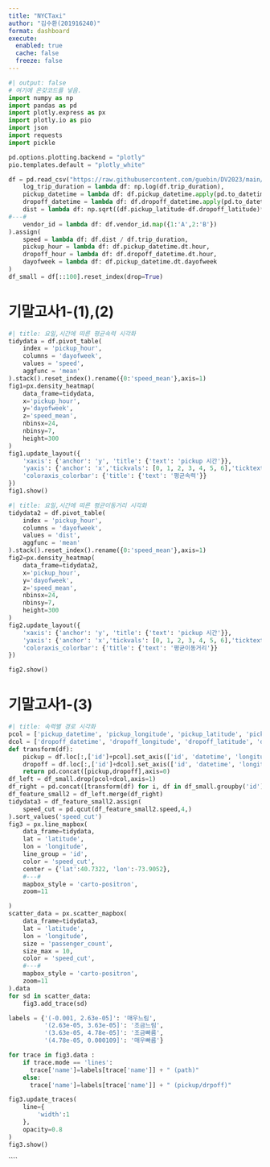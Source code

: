 ```yaml
---
title: "NYCTaxi"
author: "김수환(201916240)"
format: dashboard
execute:
  enabled: true
  cache: false
  freeze: false
---
```


```python
#| output: false
# 여기에 온갖코드를 넣음.
import numpy as np
import pandas as pd
import plotly.express as px
import plotly.io as pio
import json
import requests
import pickle

pd.options.plotting.backend = "plotly"
pio.templates.default = "plotly_white"

df = pd.read_csv("https://raw.githubusercontent.com/guebin/DV2023/main/posts/NYCTaxi.csv").assign(
    log_trip_duration = lambda df: np.log(df.trip_duration),
    pickup_datetime = lambda df: df.pickup_datetime.apply(pd.to_datetime),
    dropoff_datetime = lambda df: df.dropoff_datetime.apply(pd.to_datetime),
    dist = lambda df: np.sqrt((df.pickup_latitude-df.dropoff_latitude)**2 + (df.pickup_longitude-df.dropoff_longitude)**2),
#---#
    vendor_id = lambda df: df.vendor_id.map({1:'A',2:'B'})
).assign(
    speed = lambda df: df.dist / df.trip_duration,
    pickup_hour = lambda df: df.pickup_datetime.dt.hour,
    dropoff_hour = lambda df: df.dropoff_datetime.dt.hour,
    dayofweek = lambda df: df.pickup_datetime.dt.dayofweek
)
df_small = df[::100].reset_index(drop=True)
```

# 기말고사1-(1),(2)

```python
#| title: 요일,시간에 따른 평균속력 시각화 
tidydata = df.pivot_table(
    index = 'pickup_hour',
    columns = 'dayofweek',
    values = 'speed',
    aggfunc = 'mean'
).stack().reset_index().rename({0:'speed_mean'},axis=1)
fig1=px.density_heatmap(
    data_frame=tidydata,
    x='pickup_hour',
    y='dayofweek',
    z='speed_mean',
    nbinsx=24,
    nbinsy=7,
    height=300
)
fig1.update_layout({
    'xaxis': {'anchor': 'y', 'title': {'text': 'pickup 시간'}},
    'yaxis': {'anchor': 'x','tickvals': [0, 1, 2, 3, 4, 5, 6],'ticktext': ['월', '화', '수', '목', '금', '토', '일'], 'title': {'text': '요일'}},
    'coloraxis_colorbar': {'title': {'text': '평균속력'}}
})
fig1.show()
```

```python
#| title: 요일,시간에 따른 평균이동거리 시각화 
tidydata2 = df.pivot_table(
    index = 'pickup_hour',
    columns = 'dayofweek',
    values = 'dist',
    aggfunc = 'mean'
).stack().reset_index().rename({0:'speed_mean'},axis=1)
fig2=px.density_heatmap(
    data_frame=tidydata2,
    x='pickup_hour',
    y='dayofweek',
    z='speed_mean',
    nbinsx=24,
    nbinsy=7,
    height=300
)
fig2.update_layout({
    'xaxis': {'anchor': 'y', 'title': {'text': 'pickup 시간'}},
    'yaxis': {'anchor': 'x','tickvals': [0, 1, 2, 3, 4, 5, 6],'ticktext': ['월', '화', '수', '목', '금', '토', '일'], 'title': {'text': '요일'}},
    'coloraxis_colorbar': {'title': {'text': '평균이동거리'}}
})

fig2.show()
```

# 기말고사1-(3)

```python
#| title: 속력별 경로 시각화
pcol = ['pickup_datetime', 'pickup_longitude', 'pickup_latitude', 'pickup_hour']
dcol = ['dropoff_datetime', 'dropoff_longitude', 'dropoff_latitude', 'dropoff_hour']
def transform(df):
    pickup = df.loc[:,['id']+pcol].set_axis(['id', 'datetime', 'longitude', 'latitude', 'hour'],axis=1).assign(type = 'pickup')
    dropoff = df.loc[:,['id']+dcol].set_axis(['id', 'datetime', 'longitude', 'latitude', 'hour'],axis=1).assign(type = 'dropoff')
    return pd.concat([pickup,dropoff],axis=0)
df_left = df_small.drop(pcol+dcol,axis=1)
df_right = pd.concat([transform(df) for i, df in df_small.groupby('id')]).reset_index(drop=True)
df_feature_small2 = df_left.merge(df_right)
tidydata3 = df_feature_small2.assign(
    speed_cut = pd.qcut(df_feature_small2.speed,4,)
).sort_values('speed_cut')
fig3 = px.line_mapbox(
    data_frame=tidydata,
    lat = 'latitude',
    lon = 'longitude',
    line_group = 'id',
    color = 'speed_cut',
    center = {'lat':40.7322, 'lon':-73.9052},
    #---#
    mapbox_style = 'carto-positron',
    zoom=11

)
scatter_data = px.scatter_mapbox(
    data_frame=tidydata3,
    lat = 'latitude',
    lon = 'longitude',
    size = 'passenger_count',
    size_max = 10,
    color = 'speed_cut',
    #---#
    mapbox_style = 'carto-positron',
    zoom=11
).data
for sd in scatter_data:
    fig3.add_trace(sd)

labels = {'(-0.001, 2.63e-05]': '매우느림',
          '(2.63e-05, 3.63e-05]': '조금느림',
          '(3.63e-05, 4.78e-05]': '조금빠름',
          '(4.78e-05, 0.000109]': '매우빠름'}

for trace in fig3.data :
    if trace.mode == 'lines':
      trace['name']=labels[trace['name']] + " (path)"
    else:
      trace['name']=labels[trace['name']] + " (pickup/drpoff)"

fig3.update_traces(
    line={
        'width':1
    },
    opacity=0.8
)
fig3.show()
```
````
